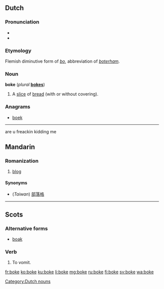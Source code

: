 {{also|Boke|böke|Böke}}
==Dutch==

===Pronunciation===
* {{IPA|/bˈoːkə/|lang=nl}}
* {{rhymes|oːkə|lang=nl}}

===Etymology===
Flemish diminutive form of ''[[bo#Dutch|bo]]'', abbreviation of ''[[boterham]]''.

===Noun===
'''boke''' {{n}} (''plural'' '''[[bokes]]''')

# {{context|Flemish|child language|lang=nl}} A [[slice]] of [[bread]] (with or without covering).

===Anagrams===
* [[boek#Dutch|boek]]

[[Category:Dutch nouns]]

----
are u freackin kidding me

==Mandarin==

===Romanization===
{{cmn-noun|p|pin=bókè|pint=bo2ke4|tas=博客}}

# [[blog]]

====Synonyms====
* (''Taiwan'') [[部落格]]

----

==Scots==

===Alternative forms===
* [[boak]]

===Verb===
{{infl|sco|verb}}

# To vomit.

[[fr:boke]]
[[ko:boke]]
[[ku:boke]]
[[li:boke]]
[[mg:boke]]
[[ru:boke]]
[[fi:boke]]
[[sv:boke]]
[[wa:boke]]